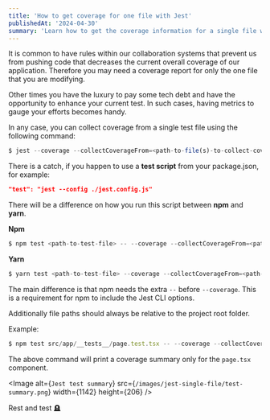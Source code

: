 ```yaml
---
title: 'How to get coverage for one file with Jest'
publishedAt: '2024-04-30'
summary: 'Learn how to get the coverage information for a single file with Jest'
---
```


It is common to have rules within our collaboration systems that prevent us from pushing code that decreases the current overall coverage of our application. 
Therefore you may need a coverage report for only the one file that you are modifying.

Other times you have the luxury to pay some tech debt and have the opportunity to enhance your current test. In such cases, having metrics to gauge your efforts becomes handy.

In any case, you can collect coverage from a single test file using the following command:

```jsx
$ jest --coverage --collectCoverageFrom=<path-to-file(s)-to-collect-coverge>
```

There is a catch, if you happen to use a **test script** from your package.json, for example:

```json
"test": "jest --config ./jest.config.js"
```

There will be a difference on how you run this script between **npm** and **yarn**.

**Npm**

```jsx
$ npm test <path-to-test-file> -- --coverage --collectCoverageFrom=<path-to-file(s)-to-collect-coverge>
```

**Yarn**

```jsx
$ yarn test <path-to-test-file> --coverage --collectCoverageFrom=<path-to-file(s)-to-collect-coverge>
```

The main difference is that npm needs the extra `--` before `--coverage`. This is a requirement for npm to include the Jest CLI options.

Additionally file paths should always be relative to the project root folder.

Example:

```jsx
$ npm test src/app/__tests__/page.test.tsx -- --coverage --collectCoverageFrom=src/app/page.tsx
```

The above command will print a coverage summary only for the `page.tsx` component.

<Image
  alt={`Jest test summary`}
  src={`/images/jest-single-file/test-summary.png`}
  width={1142}
  height={206}
/>

Rest and test 🪦